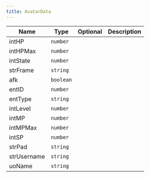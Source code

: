 ```yaml
---
title: AvatarData
---
```


| Name | Type | Optional | Description |
|------|------|----------|-------------|
| intHP | `number` |  |  |
| intHPMax | `number` |  |  |
| intState | `number` |  |  |
| strFrame | `string` |  |  |
| afk | `boolean` |  |  |
| entID | `number` |  |  |
| entType | `string` |  |  |
| intLevel | `number` |  |  |
| intMP | `number` |  |  |
| intMPMax | `number` |  |  |
| intSP | `number` |  |  |
| strPad | `string` |  |  |
| strUsername | `string` |  |  |
| uoName | `string` |  |  |